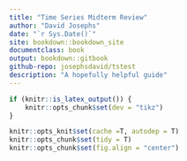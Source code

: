 ```yaml
---
title: "Time Series Midterm Review"
author: "David Josephs"
date: "`r Sys.Date()`"
site: bookdown::bookdown_site
documentclass: book
output: bookdown::gitbook
github-repo: josephsdavid/tstest
description: "A hopefully helpful guide"
---
```


```r
if (knitr::is_latex_output()) {
	knitr::opts_chunk$set(dev = "tikz")
}

knitr::opts_knit$set(cache =T, autodep = T)
knitr::opts_chunk$set(tidy = T)
knitr::opts_chunk$set(fig.align = "center")
```
